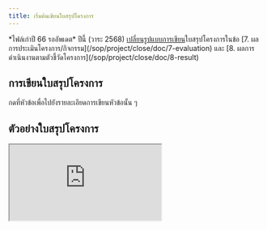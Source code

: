 ```yaml
---
title: เริ่มต้นเขียนใบสรุปโครงการ
---
```


<CardGroup cols={2}>
  <Card
    title="เทมเพลตใบสรุปโครงการ"
    icon="file-vector"
    href="https://drive.google.com/file/d/1atzhgX4VZ48fYh2aaUmdejgXvPPNBy9Z/view?usp=drive_link"
  />
  <Card
    title="ตัวอย่างใบสรุปโครงการ"
    icon="file-check"
    href="https://drive.google.com/file/d/1YCjRbmyxUAFh8XpUj2JvHMB3nxZ2S4W7/view?usp=sharing"
  >
    *ไฟล์เก่าปี 66 รออัพเดต*
  </Card>
</CardGroup>

<Warning>
  ปีนี้ (วาระ 2568) <u>เปลี่ยนรูปแบบการเขียน</u>ใบสรุปโครงการในข้อ [7.
  ผลการประเมินโครงการ/กิจกรรม](/sop/project/close/doc/7-evaluation) และ [8.
  ผลการดำเนินงานตามตัวชี้วัดโครงการ](/sop/project/close/doc/8-result)
</Warning>

## การเขียนใบสรุปโครงการ

กดที่หัวข้อเพื่อไปยังรายละเอียดการเขียนหัวข้อนั้น ๆ

<Card
  title="หน้าปก"
  icon="page-caret-up"
  iconType="solid"
  href="/sop/project/close/doc/0-cover"
  horizontal
/>
<CardGroup>
  <Card
    title="ผู้รับผิดชอบโครงการ"
    icon="circle-1"
    iconType="solid"
    href="/sop/project/close/doc/1-3"
    horizontal
  />
  <Card
    title="หลักการและเหตุผล"
    icon="circle-2"
    iconType="solid"
    href="/sop/project/close/doc/1-3"
    horizontal
  />
  <Card
    title="วัตถุประสงค์"
    icon="circle-3"
    iconType="solid"
    href="/sop/project/close/doc/1-3"
    horizontal
  />
  <Card
    title="จำนวนผู้จัดโครงการ"
    icon="circle-4"
    iconType="solid"
    href="/sop/project/close/doc/4-5"
    horizontal
  />
  <Card
    title="จำนวนผู้เข้าร่วมโครงการ"
    icon="circle-5"
    iconType="solid"
    href="/sop/project/close/doc/4-5"
    horizontal
  />
  <Card
    title="งบประมาณ"
    icon="circle-6"
    iconType="solid"
    href="/sop/project/close/doc/6-finance"
    horizontal
  />
  <Card
    title="ผลการประเมินโครงการ/กิจกรรม"
    icon="circle-7"
    iconType="solid"
    href="/sop/project/close/doc/7-evaluation"
    horizontal
  />
  <Card
    title="ผลการดำเนินงานตามตัวชี้วัดโครงการ"
    icon="circle-8"
    iconType="solid"
    href="/sop/project/close/doc/8-result"
    horizontal
  />
  <Card
    title="สรุปในภาพรวม"
    icon="circle-9"
    iconType="solid"
    href="/sop/project/close/doc/9-summary"
    horizontal
  />
  <Card
    title="ปัญหาอุปสรรคและข้อเสนอแนะ"
    icon="lightbulb-message"
    iconType="solid"
    href="/sop/project/close/doc/10-issue"
    horizontal
  />
  <Card
    title="ลงชื่อเอกสาร"
    icon="file-signature"
    iconType="solid"
    href="/sop/project/close/doc/sign"
    horizontal
  />
  <Card
    title="ภาคผนวก"
    icon="file-image"
    iconType="solid"
    href="/sop/project/close/doc/appendix"
    horizontal
  />
</CardGroup>

## ตัวอย่างใบสรุปโครงการ

<Frame caption="ตัวอย่างใบสรุปโครงการ">
  <iframe
    className="aspect-square w-full rounded-xl"
    src="https://drive.google.com/file/d/1YCjRbmyxUAFh8XpUj2JvHMB3nxZ2S4W7/preview"
    allow="autoplay"
  ></iframe>
</Frame>
